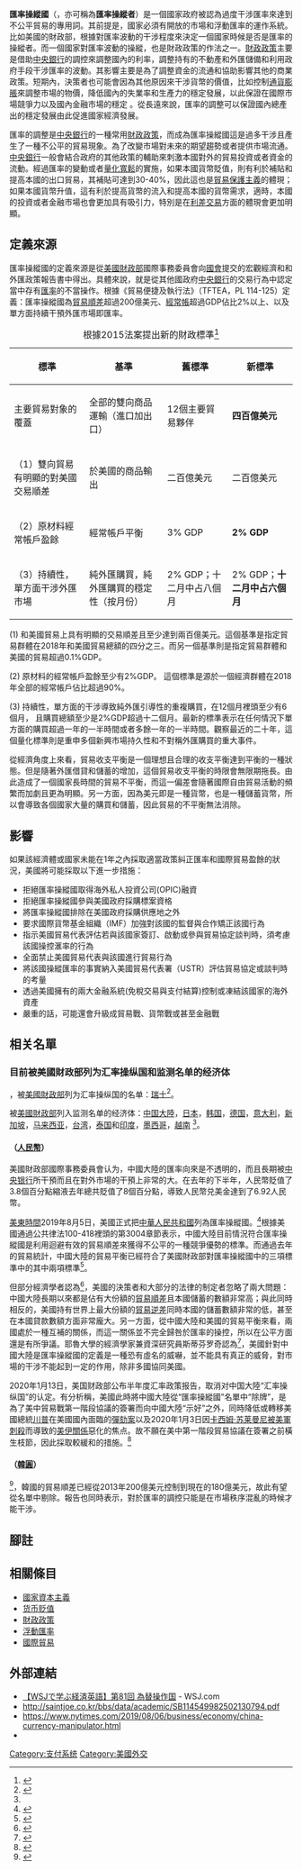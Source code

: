 '''匯率操縱國'''（{{lang-en|Currency manipulator}}，亦可稱為'''匯率操縱者'''）是一個國家政府被認為過度干涉匯率來達到不公平貿易的專用詞。其前提是，國家必須有開放的市場和浮動匯率的運作系統。比如美國的財政部，根據對匯率波動的干涉程度來決定一個國家時候是否是匯率的操縱者。而一個國家對匯率波動的操縱，也是財政政策的作法之一。[[財政政策|財政政策]]主要是借助[[中央銀行|中央銀行]]的調控來調整國內的利率，調整持有的不動產和外匯儲備和利用政府手段干涉匯率的波動。其影響主要是為了調整資金的流通和協助影響其他的商業政策。短期內，決策者也可能會因為其他原因來干涉貨幣的價值，比如控制[[通貨膨脹|通貨膨脹]]來調整市場的物價，降低國內的失業率和生產力的穩定發展，以此保證在國際市場競爭力以及國內金融市場的穩定 。從長遠來說，匯率的調整可以保證國內總產出的穩定發展由此促進國家經濟發展。

匯率的調整是[[中央銀行|中央銀行]]的一種常用[[財政政策|財政政策]]，而成為匯率操縱國這是過多干涉且產生了一種不公平的貿易現象。為了改變市場對未來的期望趨勢或者提供市場流通。[[中央銀行|中央銀行]]一般會結合政府的其他政策的輔助來刺激本國對外的貿易投資或者資金的流動。經過匯率的變動或者[[量化寬鬆|量化寬鬆]]的實施，如果本國貨幣貶值，則有利於補貼和提高本國的出口貿易，其補貼可達到30-40%，因此這也是[[貿易保護主義|貿易保護主義]]的體現；如果本國貨幣升值，這有利於提高貨幣的流入和提高本國的貨幣需求，適時，本國的投資或者金融市場也會更加具有吸引力，特別是在[[利差交易|利差交易]]方面的體現會更加明顯。


== 定義來源 ==
匯率操縱國的定義來源是從[[美國財政部|美國財政部]]國際事務委員會向[[美國國會|國會]]提交的宏觀經濟和和外匯政策報告書中得出。具體來說，就是{{Fact|美國國會|time=2019-08-07}}從其他國政府[[中央銀行|中央銀行]]的交易行為中認定當中存有[[匯率|匯率]]的不當操作。根據《貿易便捷及執行法》（TFTEA，PL 114-125）定義：匯率操縱國為[[貿易順差|貿易順差]]超過200億美元、[[經常帳|經常帳]]超過GDP佔比2%以上、以及單方面持續干預外匯市場即匯率。
{| class="wikitable"
|+根據2015法案提出新的財政標準<ref>{{Cite web|title=REPORT TO CONGRESS|url=https://home.treasury.gov/system/files/206/2019-05-28-May-2019-FX-Report.pdf|accessdate=2019-08-07|author=U.S. DEPARTMENT OF THE TREASURY OFFICE OF INTERNATIONAL AFFAIRS|date=2019-05|format=PDF|publisher=|language=en|archive-date=2019-08-12|archive-url=https://web.archive.org/web/20190812190547/https://home.treasury.gov/system/files/206/2019-05-28-May-2019-FX-Report.pdf|dead-url=no}}</ref>
!'''標準'''
!'''基準'''
!'''舊標準'''
!'''新標準'''
|-
|主要貿易對象的覆蓋
|全部的雙向商品運輸（進口加出口）
|12個主要貿易夥伴
|'''四百億美元'''
|-
|（1）雙向貿易有明顯的對美國交易順差
|於美國的商品輸出
|二百億美元
|二百億美元
|-
|（2）原材料經常帳戶盈餘
|經常帳戶平衡
|3% GDP
|'''2% GDP'''
|-
|（3）持續性，單方面干涉外匯市場
|純外匯購買，純外匯購買的穩定性（按月份）
|2% GDP；十二月中占八個月
|2% GDP；'''十二月中占六個月'''
|}
(1) 和美國貿易上具有明顯的交易順差且至少達到兩百億美元。這個基準是指定貿易群體在2018年和美國貿易總額的四分之三。而另一個基準則是指定貿易群體和美國的貿易超過0.1%GDP。

(2) 原材料的經常帳戶盈餘至少有2%GDP。 這個標準是源於一個經濟群體在2018年全部的經常帳戶佔比超過90%。

(3) 持續性，單方面的干涉導致純外匯引導性的重複購買，在12個月裡頭至少有6個月， 且購買總額至少是2%GDP超過十二個月。最新的標準表示在任何情況下單方面的購買超過一年的一半時間或者多餘一年的一半時間。觀察最近的二十年，這個量化標準則是重申多個新興市場持久性和不對稱外匯購買的重大事件。

從經濟角度上來看，貿易收支平衡是一個理想且合理的收支平衡達到平衡的一種狀態。但是隨著外匯借貸和儲蓄的增加，這個貿易收支平衡的時限會無限期拖長。由此造成了一個國家長時間的貿易不平衡，而這一偏差會隨著國際自由貿易活動的頻繁而加劇且更為明顯。另一方面，因為美元即是一種貨幣，也是一種儲蓄貨幣，所以會導致各個國家大量的購買和儲蓄，因此貿易的不平衡無法消除。
==影響==
如果該經濟體或國家未能在1年之內採取適當政策糾正匯率和國際貿易盈餘的狀況，美國將可能採取以下進一步措施：

*拒絕匯率操縱國取得海外私人投資公司(OPIC)融資
*拒絕匯率操縱國參與美國政府採購標案資格
*將匯率操縱國排除在美國政府採購供應地之外
*要求國際貨幣基金組織（IMF）加強對該國的監督與合作矯正該國行為
*指示美國貿易代表評估若與該國家簽訂、啟動或參與貿易協定談判時，須考慮該國操控滙率的行為
*全面禁止美國貿易代表與該國進行貿易行為
*將該國操縱匯率的事實納入美國貿易代表署（USTR）評估貿易協定或談判時的考量
*透過美國擁有的兩大金融系統(免稅交易與支付結算)控制或凍結該國家的海外資產
*嚴重的話，可能還會升級成貿易戰、貨幣戰或甚至金融戰
== 相关名單 ==

=== 目前被美國財政部列为汇率操纵国和监测名单的经济体 ===
{{as of|2022|6}}，被[[美國財政部|美國財政部]]列为汇率操纵国的名单：[[瑞士|瑞士]]<ref name=":0">{{Cite web|title=Treasury Releases Report on Macroeconomic and Foreign Exchange Policies of Major Trading Partners of the United States|url=https://home.treasury.gov/news/press-releases/jy0813|accessdate=2022-06-14|author=U.S. DEPARTMENT OF THE TREASURY|date=2022-06-10|format=|publisher=|agency=|language=en|archiveurl=https://web.archive.org/web/20201217064346/https://home.treasury.gov/news/press-releases/jy0813|archivedate=2020-12-17|dead-url=no}}</ref>。

被[[美國財政部|美國財政部]]列入监测名单的经济体：[[中华人民共和国|中国大陸]]，[[日本|日本]]，[[韩国|韩国]]，[[德国|德国]]，[[意大利|意大利]]，[[新加坡|新加坡]]，[[马来西亚|马来西亚]]，[[台湾|台湾]]，[[泰国|泰国]]和[[印度|印度]]，[[墨西哥|墨西哥]]，[[越南|越南]]
<ref name=":0" />。

==== {{PRC}}（[[人民幣|人民幣]]） ====
{{Seealso|2018－2019年中美贸易战|人民币汇率}}
美國財政部國際事務委員會认为，中國大陸的匯率向來是不透明的，而且長期被[[中国人民银行|中央银行]]所干預而且在對外市場的干預上非常的大。在去年的下半年，人民幣貶值了3.8個百分點縮液去年總共貶值了8個百分點，導致人民幣兑美金達到了6.92人民幣{{fact}}。

[[美東時間|美東時間]]2019年8月5日，美國正式把[[中華人民共和國|中華人民共和國]]列為匯率操縱國。<ref>{{Cite web|title=美國將中國大陸列為匯率操縱國 - RTHK|url=https://news.rthk.hk/rthk/ch/component/k2/1472962-20190806.htm?|accessdate=2019-08-05|work=news.rthk.hk|language=zh-tw|archive-date=2019-08-05|archive-url=https://web.archive.org/web/20190805230635/https://news.rthk.hk/rthk/ch/component/k2/1472962-20190806.htm|dead-url=no}}</ref>根據美國通過公共律法100-418裡頭的第3004章節表示，中國大陸目前情況符合匯率操縱國是利用迴避有效的貿易順差來獲得不公平的一種競爭優勢的標準。而通過去年的貿易統計，中國大陸的貿易平衡已經符合了美國財政部對匯率操縱國中的三項標準中的其中兩項標準<ref>{{Cite web|title=Why the U.S. Labeled China a Currency Manipulator and What It Means|url=https://www.wsj.com/articles/why-the-u-s-labeled-china-a-currency-manipulator-and-what-it-means-11565105936|accessdate=2019-08-08|last=Zumbrun|first=Josh|work=WSJ|language=en-US|archive-date=2019-08-08|archive-url=https://web.archive.org/web/20190808004216/https://www.wsj.com/articles/why-the-u-s-labeled-china-a-currency-manipulator-and-what-it-means-11565105936|dead-url=no}}</ref>。

但部分經濟學者認為<ref>{{Cite web|title=U.S. Designates China as Currency Manipulator|url=https://www.wsj.com/articles/chinas-currency-weakening-escalates-trade-war-11565027431|accessdate=2019-08-08|last=Kiernan|first=William Mauldin, Nick Timiraos and Paul|work=WSJ|language=en-US|archive-date=2019-08-05|archive-url=https://web.archive.org/web/20190805220915/https://www.wsj.com/articles/chinas-currency-weakening-escalates-trade-war-11565027431|dead-url=no}}</ref>，美國的決策者和大部分的法律的制定者忽略了兩大問題：中國大陸長期以來都是佔有大份額的[[貿易順差|貿易順差]]且本國儲蓄的數額非常高；與此同時相反的，美國持有世界上最大份額的[[貿易逆差|貿易逆差]]同時本國的儲蓄數額非常的低，甚至在本國貸款數額方面非常龐大。另一方面，從中國大陸和美國的貿易平衡來看，兩國處於一種互補的關係，而這一關係並不完全歸咎於匯率的操控，所以在公平方面還是有所爭議。耶魯大學的經濟學家兼資深研究員斯蒂芬罗奇認為<ref>{{Cite web|title=Yale economist Stephen Roach: US declaring China a currency manipulator is an 'empty threat'|url=https://www.cnbc.com/2019/08/06/yale-stephen-roach-us-declaring-china-a-currency-manipulator-is-an-empty-threat.html|accessdate=2019-08-08|date=2019-08-06|last=Tan|first=Huileng|work=CNBC|language=en|archive-date=2019-08-08|archive-url=https://web.archive.org/web/20190808093235/https://www.cnbc.com/2019/08/06/yale-stephen-roach-us-declaring-china-a-currency-manipulator-is-an-empty-threat.html|dead-url=no}}</ref>，美國針對中國大陸是匯率操縱國的定義是一種恐有虛名的威嚇，並不能具有真正的威脅，對市場的干涉不能起到一定的作用，除非多國協同美國。

2020年1月13日，美国财政部公布半年度汇率政策报告，取消对中国大陸“汇率操纵国”的认定。有分析稱，美國此時將中國大陸從“匯率操縱國”名單中“除牌”，是為了美中貿易戰第一階段協議的簽署而向中國大陸“示好”之外，同時降低或轉移美國總統[[唐納·川普|川普]]在美國國內面臨的[[特朗普弹劾案|彈劾案]]以及2020年1月3日因[[卡西姆·苏莱曼尼遇刺事件|卡西姆·苏莱曼尼被美軍刺殺]]而導致的[[伊朗－美國關係|美伊關係]]惡化的焦点。故不願在美中第一階段貿易協議在簽署之前橫生枝節，因此採取較緩和的措施。<ref>{{Cite web|title=美將中移出匯率操縱國 學者：給台階下緩和氣氛|url=https://udn.com/news/story/7238/4287487|accessdate=2020-01-04|last=聯合新聞網|language=zh-TW|archive-date=2020-01-15|archive-url=https://web.archive.org/web/20200115180210/https://udn.com/news/story/7238/4287487|dead-url=no}}</ref>

==== {{KOR}}（[[韓圓|韓圓]]） ====
{{as of|2019|5}}<ref>{{Cite web|title=S. Korea remains on US ‘monitoring list’ for currency manipulation|url=http://www.koreaherald.com/view.php?ud=20190529000498|accessdate=2019-08-08|date=2019-05-29|last=Herald|first=The Korea|work=www.koreaherald.com|language=en|archive-date=2019-08-08|archive-url=https://web.archive.org/web/20190808114211/http://www.koreaherald.com/view.php?ud=20190529000498|dead-url=no}}</ref>，韓國的貿易順差已經從2013年200億美元控制到現在的180億美元，故此有望從名單中剔除。報告也同時表示，對於匯率的調控只能是在市場秩序混亂的時候才能干涉。

== 腳註 ==
<references />

== 相關條目 ==
* [[国家资本主义|國家資本主義]]
* [[货币贬值|货币贬值]]
* [[財政政策|財政政策]]
* [[浮動匯率|浮動匯率]]
* [[國際貿易|國際貿易]]

== 外部連結 ==
* [http://jp.wsj.com/article/SB10001424127887323605404578474220920862236.html 【WSJで学ぶ経済英語】第81回 為替操作国]{{Wayback|url=http://jp.wsj.com/article/SB10001424127887323605404578474220920862236.html |date=20140320021008 }} - WSJ.com
*http://saintjoe.co.kr/bbs/data/academic/SB114549982502130794.pdf{{Wayback|url=http://saintjoe.co.kr/bbs/data/academic/SB114549982502130794.pdf |date=20190808040338 }}
*https://www.nytimes.com/2019/08/06/business/economy/china-currency-manipulator.html{{Wayback|url=https://www.nytimes.com/2019/08/06/business/economy/china-currency-manipulator.html |date=20190808040333 }}
* 

[[Category:支付系统|Category:支付系统]]
[[Category:美國外交|Category:美國外交]]